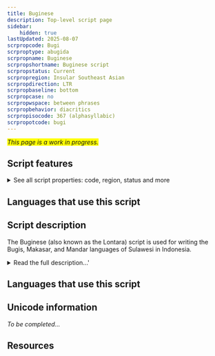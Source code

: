 ```yaml
---
title: Buginese
description: Top-level script page
sidebar:
    hidden: true
lastUpdated: 2025-08-07
scrpropcode: Bugi
scrproptype: abugida
scrpropname: Buginese
scrpropshortname: Buginese script
scrpropstatus: Current
scrpropregion: Insular Southeast Asian
scrpropdirection: LTR
scrpropbaseline: bottom
scrpropcase: no
scrpropwspace: between phrases
scrpropbehavior: diacritics
scrpropisocode: 367 (alphasyllabic)
scrpropotcode: bugi
---
```


<span style='background-color:yellow'>_This page is a work in progress._</span>


## Script features

<details>
<summary> See all script properties: code, region, status and more</summary>
<ScriptInfo />
</details>

## Languages that use this script

<WsList script='Bugi' wsMax='5' />

## Script description

The Buginese (also known as the Lontara) script is used for writing the Bugis, Makasar, and Mandar languages of Sulawesi in Indonesia.

<details>
<summary>Read the full description...'</summary>It is related to the other Brahmic scripts indigenous to the Indonesian archipelago. Like many in this family it is read from left to right. It is an abugida consisting of 18 consonants which can be marked with diacritics above, below or alongside to change the quality of the inherent [a] vowel. There is also a letter to represent a word-initial vowel, which can be modified by means of the same diacritics; unmarked it represents [a]. One ligature exists, to represent [iya].  Buginese writing employs one punctuation mark, roughly corresponding in usage to the Latin full-stop and comma combined. Unique Buginese digits are unknown; Latin digits are preferred. As is the case with many Brahmi scripts, letters are conventionally sorted according to place of articulation.

The Buginese script is [defective](/reference/glossary#defect) in some ways; syllable-final nasals and glottal stops are never written; nor is [gemination](/reference/glossary#gemination), which in speech is distinctive, marked. In many cases prenasalisation is likewise unwritten. The result is that any one letter may theoretically be interpreted in 9 different ways, although not all of these are necessarily legitimate. The Buginese are famous for creating word games and riddles exploiting the script's defective aspects.

Buginese literature was studied extensively in the C19th by the Dutch missionary B. F. Matthes who published a Buginese-Dutch dictionary in 1874 with a supplement in 1889, as well as a grammar. Although in the wake of European colonisation the Buginese script has largely been replaced by the Latin script, it was reportedly in some use in 1983. Today the script is used in Bugis and Makasar for ceremonial purposes, such as weddings, and for writing personal documents such as letters and notes. It is also used for printing traditional Buginese literature. Nevertheless it is considered to be under increasing threat as a living script.
</details>

## Languages that use this script

<WsList script='Bugi' wsMax='5' />

## Unicode information

_To be completed..._

## Resources

<ScriptResources detailSummary='seemore' />

